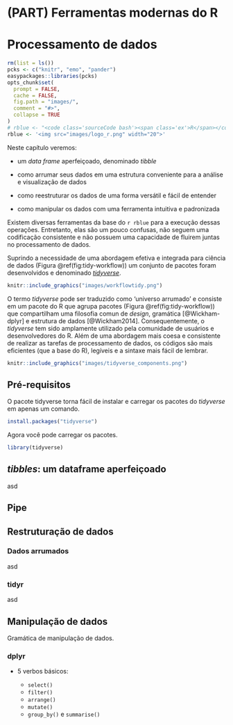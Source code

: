 # (PART) Ferramentas modernas do R {-}


# Processamento de dados {#data-wrangle}

```r
rm(list = ls())
pcks <- c("knitr", "emo", "pander") 
easypackages::libraries(pcks)
opts_chunk$set(
  prompt = FALSE,
  cache = FALSE,
  fig.path = "images/",
  comment = "#>",
  collapse = TRUE
)
# rblue <- "<code class='sourceCode bash'><span class='ex'>R</span></code>"
rblue <- '<img src="images/logo_r.png" width="20">'
```

Neste capítulo veremos:

- um *data frame* aperfeiçoado, denominado *tibble*

- como arrumar seus dados em uma estrutura conveniente para a análise e visualização de dados

- como reestruturar os dados de uma forma versátil e fácil de entender

- como manipular os dados com uma ferramenta intuitiva e padronizada

Existem diversas ferramentas da base do `r rblue` para a execução dessas operações. Entretanto, elas são um pouco confusas, não seguem uma codificação consistente e não possuem uma capacidade de fluirem juntas no processamento de dados. 

Suprindo a necessidade de uma abordagem efetiva e integrada para ciência de dados (Figura \@ref(fig:tidy-workflow)) um conjunto de pacotes foram desenvolvidos e denominado [*tidyverse*](https://www.tidyverse.org/).



```r
knitr::include_graphics("images/workflowtidy.png")
```

O termo *tidyverse* pode ser traduzido como 'universo arrumado' e consiste em um pacote do R que agrupa pacotes (Figura \@ref(fig:tidy-workflow)) que compartilham uma filosofia comun de *design*, gramática [@Wickham-dplyr] e estrutura de dados [@Wickham2014]. Consequentemente, o *tidyverse* tem sido amplamente utilizado pela comunidade de usuários e desenvolvedores do R. Além de uma abordagem mais coesa e consistente de realizar as tarefas de processamento de dados, os códigos são mais eficientes (que a base do R), legíveis e a sintaxe mais fácil de lembrar.

```r
knitr::include_graphics("images/tidyverse_components.png")
```
  

## Pré-requisitos

O pacote tidyverse torna fácil de instalar e carregar os pacotes do *tidyverse* em apenas um comando.

```r
install.packages("tidyverse")
```

Agora você pode carregar os pacotes.

```r
library(tidyverse)
```



## *tibbles*: um dataframe aperfeiçoado

asd

## Pipe



## Restruturação de dados


### Dados arrumados

asd

### tidyr

asd

## Manipulação de dados

Gramática de manipulação de dados.

### dplyr

* 5 verbos básicos: 

  - `select()`
  - `filter()`
  - `arrange()`
  - `mutate()`
  - `group_by()` e `summarise()` 
